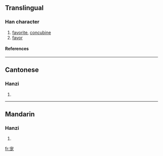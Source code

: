 {{see|寵}}

==Translingual==
===Han character===
{{Han char|rn=40|rad=宀|as=05|sn=8|four=|canj=十戈大心 (JIKP)}}
# [[favorite]], [[concubine]]
# [[favor]]
====References====
{{Han ref|kx=0284.081|hdz=20920.020|uh=5BA0|ud=23456}}
----
==Cantonese==
===Hanzi===
{{yue-hanzi|jyut=|y=chung2}}
# {{defn|Cantonese}}
----
==Mandarin==
===Hanzi===
{{cmn-hanzi|tra=寵|pin=[[chǒng]] (chong3)|wg=ch'ung<sup>3</sup>}}
# {{defn|Mandarin}}

[[fr:宠]]